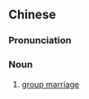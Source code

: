 ==Chinese==
{{zh-forms}}

===Pronunciation===
{{zh-pron
|m=qúnhūn
|cat=n
}}

===Noun===
{{zh-noun}}

# [[group marriage]]

{{zh-cat|Family|Marriage}}